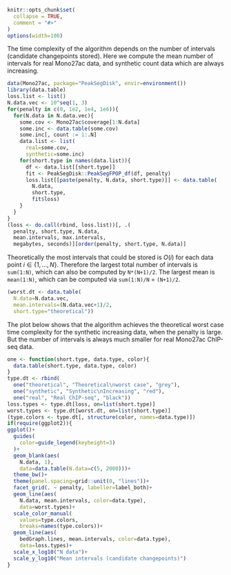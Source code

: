 <!--
%\VignetteEngine{knitr::knitr}
%\VignetteIndexEntry{Worst case time complexity}
-->

```{r setup, include = FALSE}
knitr::opts_chunk$set(
  collapse = TRUE,
  comment = "#>"
)
options(width=100)
```

The time complexity of the algorithm depends on the number of
intervals (candidate changepoints stored). Here we compute the
mean number of intervals for real Mono27ac data, and synthetic
count data which are always increasing.

```{r}
data(Mono27ac, package="PeakSegDisk", envir=environment())
library(data.table)
loss.list <- list()
N.data.vec <- 10^seq(1, 3)
for(penalty in c(0, 1e2, 1e4, 1e6)){
  for(N.data in N.data.vec){
    some.cov <- Mono27ac$coverage[1:N.data]
    some.inc <- data.table(some.cov)
    some.inc[, count := 1:.N]
    data.list <- list(
      real=some.cov,
      synthetic=some.inc)
    for(short.type in names(data.list)){
      df <- data.list[[short.type]]
      fit <- PeakSegDisk::PeakSegFPOP_df(df, penalty)
      loss.list[[paste(penalty, N.data, short.type)]] <- data.table(
        N.data,
        short.type,
        fit$loss)
    }
  }
}
(loss <- do.call(rbind, loss.list))[, .(
  penalty, short.type, N.data, 
  mean.intervals, max.intervals,
  megabytes, seconds)][order(penalty, short.type, N.data)]
```

Theoretically the most intervals that could be stored is $O(i)$ for
each data point $i\in\{1, ..., N\}$. Therefore the largest total
number of intervals is `sum(1:N)`, which can also be computed by
`N*(N+1)/2`. The largest mean is `mean(1:N)`, which can be computed
via `sum(1:N)/N` = `(N+1)/2`.
  
```{r}
(worst.dt <- data.table(
  N.data=N.data.vec,
  mean.intervals=(N.data.vec+1)/2,
  short.type="theoretical"))
```

The plot below shows that the algorithm achieves the theoretical
worst case time complexity for the synthetic increasing data,
when the penalty is large. But the number of intervals is always
much smaller for real Mono27ac ChIP-seq data.
  
```{r, fig.height=3}
one <- function(short.type, data.type, color){
  data.table(short.type, data.type, color)
}
type.dt <- rbind(
  one("theoretical", "Theoretical\nworst case", "grey"),
  one("synthetic", "Synthetic\nIncreasing", "red"),
  one("real", "Real ChIP-seq", "black"))
loss.types <- type.dt[loss, on=list(short.type)]
worst.types <- type.dt[worst.dt, on=list(short.type)]
(type.colors <- type.dt[, structure(color, names=data.type)])
if(require(ggplot2)){
ggplot()+
  guides(
    color=guide_legend(keyheight=3)
  )+
  geom_blank(aes(
    N.data, 1),
    data=data.table(N.data=c(5, 2000)))+
  theme_bw()+
  theme(panel.spacing=grid::unit(0, "lines"))+
  facet_grid(. ~ penalty, labeller=label_both)+
  geom_line(aes(
    N.data, mean.intervals, color=data.type),
    data=worst.types)+
  scale_color_manual(
    values=type.colors,
    breaks=names(type.colors))+
  geom_line(aes(
    bedGraph.lines, mean.intervals, color=data.type),
    data=loss.types)+
  scale_x_log10("N data")+
  scale_y_log10("Mean intervals (candidate changepoints)")
}
```
